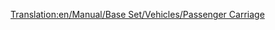 [[Translation:en/Manual/Base Set/Vehicles/Passenger Carriage]]
{{fr/Wagon|Nom=Voiture à voyageurs
|Coût=1 447£ (2 894$)
|Image= [[File:en/Passengercarriage.png]] [[File:en/Passengercarriagex.png]] [[File:en/Passengercarriagetoyland.png]]
|Poids=25 / 27 t
|Capacité=40 passagers
|MonoCoût="
|MonoPoids=25 / 27 t
|MonoCapacité=45 passagers
|MagCoût="
|MagPoids=25 / 27 t
|MagCapacité=47 passagers
|Description=Un simple wagon de voyageurs typique. Consiste en une structure légère avec des bancs à l'intérieur. Sur les bancs, les gens s'assoient ou dorment, lisent ou discutent, jusqu'à leur destination.
}}